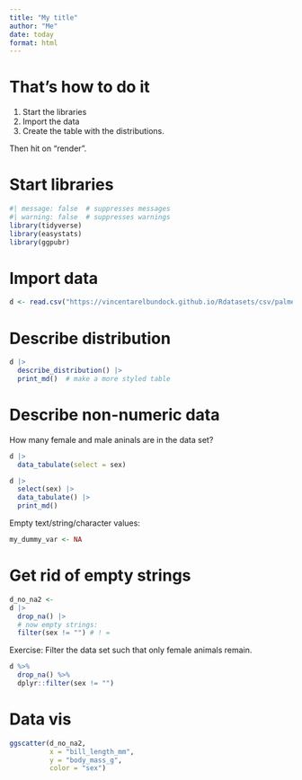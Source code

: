 ```yaml
---
title: "My title"
author: "Me"
date: today
format: html
---
```


# That's how to do it

1. Start the libraries
2. Import the data
3. Create the table with the distributions.

Then hit on "render".

# Start libraries

```r
#| message: false  # suppresses messages
#| warning: false  # suppresses warnings
library(tidyverse)
library(easystats)
library(ggpubr)
```


# Import data

```r
d <- read.csv("https://vincentarelbundock.github.io/Rdatasets/csv/palmerpenguins/penguins.csv")
```


# Describe distribution


```r
d |> 
  describe_distribution() |> 
  print_md()  # make a more styled table
```


# Describe non-numeric data

How many female and male aninals are in the data set?


```r
d |> 
  data_tabulate(select = sex)
```



```r
d |> 
  select(sex) |> 
  data_tabulate() |> 
  print_md()
```

Empty text/string/character values:

```r
my_dummy_var <- NA
```


# Get rid of empty strings


```r
d_no_na2 <- 
d |> 
  drop_na() |> 
  # now empty strings:
  filter(sex != "") # ! =
```



Exercise: Filter the data set such that only female animals remain.


```r
d %>%
  drop_na() %>%
  dplyr::filter(sex != "")
```



# Data vis


```r
ggscatter(d_no_na2,
          x = "bill_length_mm",
          y = "body_mass_g",
          color = "sex")
```











